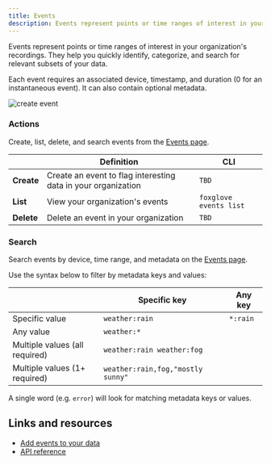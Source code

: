 ```yaml
---
title: Events
description: Events represent points or time ranges of interest in your organization's recordings.
---
```


Events represent points or time ranges of interest in your organization's recordings. They help you quickly identify, categorize, and search for relevant subsets of your data.

Each event requires an associated device, timestamp, and duration (0 for an instantaneous event). It can also contain optional metadata.

![create event](/img/docs/data-platform/create-event.webp)

### Actions

Create, list, delete, and search events from the [Events page](https://console.foxglove.dev/events).

|            | Definition                                                    | CLI                    |
| ---------- | ------------------------------------------------------------- | ---------------------- |
| **Create** | Create an event to flag interesting data in your organization | `TBD`                  |
| **List**   | View your organization's events                               | `foxglove events list` |
| **Delete** | Delete an event in your organization                          | `TBD`                  |


### Search

Search events by device, time range, and metadata on the [Events page](https://console.foxglove.dev/events).

Use the syntax below to filter by metadata keys and values:

|                                | Specific key                      | Any key  |
| ------------------------------ | --------------------------------- | -------- |
| Specific value                 | `weather:rain`                    | `*:rain` |
| Any value                      | `weather:*`                       |          |
| Multiple values (all required) | `weather:rain weather:fog`        |          |
| Multiple values (1+ required)  | `weather:rain,fog,"mostly sunny"` |          |

A single word (e.g. `error`) will look for matching metadata keys or values.

## Links and resources

- [Add events to your data](/blog/announcing-foxglove-data-platform-events)
- [API reference](https://foxglove.dev/docs/api#tag/Events)
